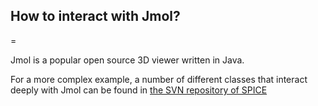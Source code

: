 ==How to interact with Jmol?===

Jmol is a popular open source 3D viewer written in Java. 

<java>
</java>

For a more complex example, a number of different classes that interact deeply with Jmol can be found in 
[http://www.derkholm.net/svn/repos/spice/trunk/src/org/biojava/spice/jmol/ the SVN repository of SPICE]
